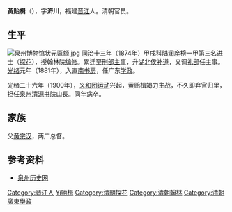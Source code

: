 '''黃貽楫'''（{{bd|1850年||1900年||catIdx=Huang黄貽楫}}），字'''济川'''，福建[[晋江|晋江]]人。清朝官员。

==生平==
[[File:泉州博物馆状元匾额.jpg|thumb]]
[[同治|同治]]十三年（1874年）甲戌科[[陆润庠|陆润庠]]榜一甲第三名进士（[[探花|探花]]），授翰林院[[编修|编修]]。累迁至[[刑部|刑部]][[主事|主事]]，升[[湖北|湖北]][[侯补道|侯补道]]，又调[[礼部|礼部]]任主事。[[光绪|光绪]]元年（1881年），入直[[南书房|南书房]]，任广东[[学政|学政]]。

光绪二十六年（1900年），[[义和团运动|义和团运动]]兴起，黄贻楫竭力主战，不久即弃官归里，担任[[泉州|泉州]][[清源书院|清源书院]]山長。同年病卒。

== 家族 ==
父[[黄宗汉|黄宗汉]]，两广总督。

==参考资料==
*[http://qzhnet.dnscn.cn/qzh162.htm 泉州历史网]

{{清朝人物小作品}}
{{同治十三年甲戌科殿試金榜}}

{{Authority control}}

{{DEFAULTSORT:Huang黃貽楫}}
[[Category:晋江人|Category:晋江人]]
[[Category:黄姓|Yi貽楫]]
[[Category:清朝探花|Category:清朝探花]]
[[Category:清朝翰林|Category:清朝翰林]]
[[Category:清朝廣東學政|Category:清朝廣東學政]]
